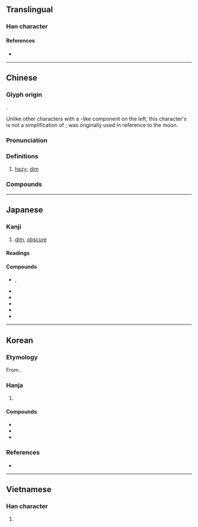 {{also|蒙|䑃}}
{{character info}}
==Translingual==

===Han character===
{{Han char|rn=74|rad=月|as=14|ascj+=13|sn=18|sncj+=17|four=74232|canj=BTBO|ids=⿰月蒙}}

====References====
* {{Han ref|kx=0507.030|dkj=14409|dj=0888.060|hdz=32115.080|uh=6726|ud=26406|bh=C261|bd=49761}}

----

==Chinese==
{{zh-forms|alt=䑃}}

===Glyph origin===
{{Han etym}}
{{Han compound|ls=psc|月|c1=s|t1=moon|蒙|c2=p}}.

Unlike other characters with a {{m|zh|月}}-like component on the left, this character's {{m|zh|月}} is not a simplification of {{m|zh|肉}}; {{m|zh|朦朧}} was originally used in reference to the moon.

===Pronunciation===
{{zh-pron
|m=méng
|c=mung4
|mn=bông
|w=3mon
|mc=y
|oc=y
|ma=
|cat=n,a
}}

===Definitions===
{{zh-hanzi}}

# {{lb|zh|of moonlight}} [[hazy]]; [[dim]]
#: {{zh-x|朦朧|hazy moonlight}}

===Compounds===
{{zh-der|朦朦|朦朧恍惚|朦朧|朦朧朦朧|朦昧執迷|朦朧保舉|朣朦|朦狡|連朦帶忽|朦朣}}

----

==Japanese==

===Kanji===
{{ja-kanji|grade=|rs=月14}}

# [[dim]], [[obscure]] {{gl|of [[moonlight]]}}

====Readings====
{{ja-readings
|goon=む
|kanon=ぼう
|kanyoon=もう
|kun=おぼろ-
}}

====Compounds====
{{der-top|Compounds}}
* {{ja-r|朦朦|もうもう|rom=-}}, {{ja-r|朦々|もうもう}}
* {{ja-r|朦気|もうき}}
* {{ja-r|朦沢|^もうさわ}}
* {{ja-r|朦霧|もうむ}}
* {{ja-r|朦朧|もうろう}}
* {{ja-r|昏朦|こんもう}}
{{der-bottom}}

----

==Korean==

===Etymology===
From {{der|ko|ltc|-}} {{ltc-l|朦|id=1+2}}.

===Hanja===
{{ko-hanja-search}}
{{ko-hanja|흐리다|흐릴|몽}}

# {{hanja form of|몽|[[dim]], [[obscure]] {{gl|of [[moonlight]]}}}}

====Compounds====
{{der-top3|Compounds}}
* {{ko-l|몽롱|[[faint]]; [[dim]]|朦朧}}
* {{ko-l|몽혼|[[anesthesia]]|朦昏}}
* {{ko-l|몽롱체|朦朧體}}
{{der-bottom}}

===References===
* {{R:hanjadoc|4791}}

----

==Vietnamese==

===Han character===
{{vi-readings|reading=mông, mồng|rs=月14}}

# {{rfdef|vi|sort=月14}}
